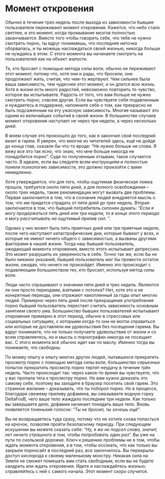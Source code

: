 # Момент откровения

Обычно в течение трех недель после выхода из зависимости бывшие пользователи переживают момент откровения. Кажется, что небо стало светлее, и это момент, когда промывание мозгов полностью заканчивается. Вместо того чтобы говорить себе, что тебе не нужно смотреть порно, ты вдруг понимаешь, что последняя ниточка оборвалась, и ты можешь наслаждаться своей жизнью, никогда больше не нуждаясь в этом. С этого момента вы начинаете смотреть на пользователей как на объект жалости.

Те, кто бросает с помощью метода силы воли, обычно не переживают этот момент, потому что, хотя они и рады, что бросили, они продолжают жить, считая, что чем-то жертвуют. Чем сильнее была ваша зависимость, тем чудеснее этот момент, и он длится всю жизнь. Хотя в жизни есть много радостей, невозможно повторить то чувство, которое вы испытываете. Радость от того, что вам больше не нужно смотреть порно, совсем другая. Если вы чувствуете себя подавленным и нуждаетесь в поддержке, напомните себе о том, как прекрасно не быть подсаженным на эту ужасную зависимость. Многие называют это одним из величайших событий в своей жизни. В большинстве случаев момент откровения наступает не через три недели, а через несколько дней.

В моем случае это произошло до того, как я закончил свой последний визит в гарем. Я уверен, что многие из читателей здесь, ещё не дойдя до конца глав, сказали бы что-то вроде: "Не нужно больше ни слова. Я вижу все это так ясно, что знаю, что мне больше никогда не понадобится порно". Судя по полученным отзывам, такое случается часто. В идеале, если вы следуете всем инструкциям и полностью поняли психологию зависимости, это должно произойти с вами немедленно.

Хотя утверждается, что для того, чтобы ощутимая физическая ломка прошла, требуется около пяти дней, а для полного освобождения -- около трех недель, такие рекомендации могут вызвать две проблемы. Первая заключается в том, что в сознание людей внедряется мысль о том, что им придется страдать от пяти дней до трех недель. Вторая заключается в том, что бывший потребитель склонен думать: "*Если я могу продержаться пять дней или три недели, то в конце этого периода я могу рассчитывать на ощутимый прилив сил. *".

Однако у них может быть пять приятных дней или три приятные недели, после чего наступают катастрофические дни, которые бывают у всех, и которые не имеют ничего общего с зависимостью, а вызваны другими факторами в нашей жизни. Тогда наш бывший пользователь, ожидающий момента откровения, вместо этого испытывает депрессию. Это может разрушить их уверенность в себе. Точно так же, если бы не было никаких указаний, бывший пользователь мог бы провести остаток жизни, ожидая, что ничего не произойдет. Именно это происходит с подавляющим большинством тех, кто бросает, используя метод силы воли.

Люди часто спрашивают о значении пяти дней и трех недель. Являются ли они просто периодами, взятыми с потолка? Нет, хотя это и не конкретные периоды, они отражают накопленный за годы опыт многих людей. Примерно через пять дней после прекращения употребления порно бывший пользователь перестает считать зависимость основным занятием своего ума. Большинство бывших пользователей испытывают откровение примерно в этот период, обычно в стрессовых или социальных ситуациях, с которыми когда-то они не могли справиться или которые не доставляли им удовольствия без посещения гарема. Вы вдруг понимаете, что не только получаете удовольствие от жизни и со всем справляетесь, но и мысль о порнографии никогда не посещает вас. С этого момента всё обычно идет как по маслу. Именно тогда вы понимаете, что свободны.

По моему опыту и опыту многих других людей, пытавшихся прекратить просмотр порно с помощью метода силы воли, большинство серьезных попыток прекратить просмотр порно терпят неудачу в течение трёх недель. Часто происходит так: через какое-то время вы чувствуете, что у вас пропала тяга к просмотру порно. Но вам нужно доказать это самому себе, поэтому вы заходите в браузер посетить свой гарем. Это странное желание -- доказывать, что ты поборол порно. Но в процессе, благодаря свежему приливу дофамина, вы смазываете водную горку DeltaFosB, чего ваше тело жаждало последние три недели. Как только вы завершаете дело, дофамин начинает покидать ваше тело. Вновь появляется тоненький голосок: "*Ты не бросил, ты хочешь ещё*".

Вы не возвращаетесь туда сразу, потому что не хотите снова попасться на крючок, позволяя пройти безопасному периоду. При следующем искушении вы можете сказать себе: "*Ну, я же не подсел снова, значит, нет ничего страшного в том, чтобы попробовать один раз*". Вы уже на пути по скользкой дорожке. Ключ к решению проблемы не в том, чтобы ждать момента откровения, а в том, чтобы осознать, что как только вы закрыли порносайт в последний раз, все закончилось. Вы перекрыли доступ кислорода к своему маленькому монстру. Никакая сила на Земле не сможет помешать вам стать свободным, если вы не будете хандрить или ждать откровения. Идите и наслаждайтесь жизнью; справляйтесь с ней с самого начала. Этот момент скоро случится.
